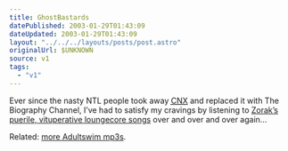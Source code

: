 ```yaml
---
title: GhostBastards
datePublished: 2003-01-29T01:43:09
dateUpdated: 2003-01-29T01:43:09
layout: "../../../layouts/posts/post.astro"
originalUrl: $UNKNOWN
source: v1
tags:
  - "v1"
---
```


Ever since the nasty NTL people took away [<abbr title="Cartoon Network eXtra">CNX</abbr>][1] and replaced it with The Biography Channel, I&#8217;ve had to satisfy my cravings by listening to [Zorak&#8217;s puerile, vituperative loungecore songs][2] over and over and over again&#8230;

Related: [more Adultswim mp3s][3].

[1]: http://www.cnxtv.com/
[2]: http://www.ccs00.com/as/ "Adult Swim songs including Zorak's I'm Gonna Kick Your Ass and My Heart Is Full Of Hatred"
[3]: http://adultswim.toonzone.net/downloads-audio.html "Adult Swim: The Fansite: Audio downloads"
